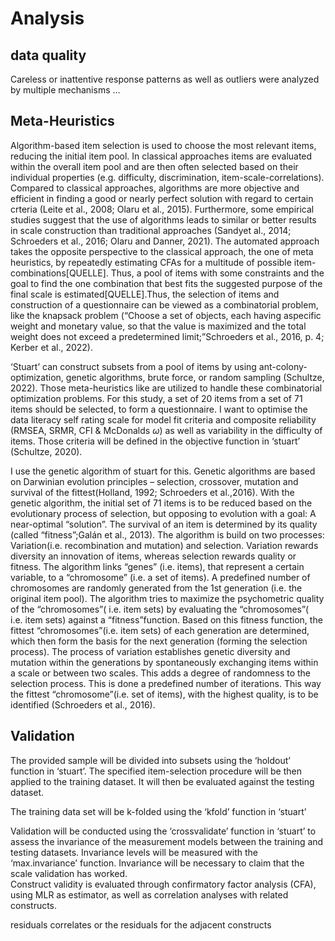 # Analysis

## data quality 
Careless or inattentive response patterns as well as outliers were analyzed by multiple mechanisms ... 

## Meta-Heuristics
Algorithm-based item selection is used to choose the most relevant items, reducing the initial item pool. In classical approaches items are evaluated within the overall item pool and are then often selected based on their individual properties (e.g. difficulty, discrimination, item-scale-correlations).
Compared to classical approaches, algorithms are more objective and efficient in finding a good or nearly perfect solution with regard to certain crteria (Leite et al., 2008; Olaru et al., 2015). Furthermore, some empirical studies suggest that the use of algorithms leads to similar or better results in scale construction than traditional approaches (Sandyet al., 2014; Schroeders et al., 2016; Olaru and Danner, 2021). The automated approach takes the opposite perspective to the classical approach, the one of meta heuristics, by repeatedly estimating CFAs for a multitude of possible item-combinations[QUELLE]. Thus, a pool of items with some constraints and the goal to find the one combination that best fits the suggested purpose of the final scale is estimated[QUELLE].Thus, the selection of items and construction of a questionnaire can be viewed as a combinatorial problem, like the knapsack problem (“Choose a set of objects, each having aspecific weight and monetary value, so that the value is maximized and the total weight does not exceed a predetermined limit;”Schroeders et al., 2016, p. 4; Kerber et al., 2022).

'Stuart' can construct subsets from a pool of items by using ant-colony- optimization, genetic algorithms, brute force, or random sampling (Schultze, 2022). Those meta-heuristics like are utilized to handle these combinatorial optimization problems. 
For this study, a set of 20 items from a set of 71 items should be selected, to form a questionnaire. I want to optimise the data literacy self rating scale for model fit criteria and composite reliability (RMSEA, SRMR, CFI & McDonalds $\omega$) as well as variability in the difficulty of items. Those criteria will be defined in the objective function in ‘stuart’ (Schultze, 2020). 

I use the genetic algorithm of stuart for this. Genetic algorithms are based on Darwinian evolution principles – selection, crossover, mutation and survival of the fittest(Holland, 1992; Schroeders et al.,2016). With the genetic algorithm, the initial set of 71 items is to be reduced based on the evolutionary process of selection, but opposing to evolution with a goal: A near-optimal "solution". The survival of an item is determined by its quality (called “fitness”;Galán et al., 2013). The algorithm is build on two processes: Variation(i.e. recombination and mutation) and selection. Variation rewards diversity an innovation of items, whereas selection rewards quality or fitness. The algorithm links "genes" (i.e. items), that represent a certain variable, to a "chromosome" (i.e. a set of items). A predefined number of chromosomes are randomly generated from the 1st generation (i.e. the original item pool). The algorithm tries to maximize the psychometric quality of the "chromosomes"( i.e. item sets) by evaluating the "chromosomes"( i.e. item sets) against a “fitness”function. Based on this fitness function, the fittest "chromosomes"(i.e. item sets) of each generation are determined, which then form the basis for the next generation (forming the selection process). The process of variation establishes genetic diversity and mutation within the generations by spontaneously exchanging items within a scale or between two scales. This adds a degree of randomness to the selection process. This is done a predefined number of iterations. This way the fittest "chromosome"(i.e. set of items), with the highest quality, is to be identified (Schroeders et al., 2016). 

## Validation
The provided sample will be divided into subsets using the ‘holdout' function in ‘stuart’. The specified item-selection procedure will be then applied to the training dataset. It will then be evaluated against the testing dataset. 

The training data set will be k-folded using the ‘kfold’ function in ‘stuart’

Validation will be conducted using the ‘crossvalidate’ function in ‘stuart’ to assess the invariance of the measurement models between the training and testing datasets. Invariance levels will be measured with  the ‘max.invariance' function. Invariance will be necessary to claim that the scale validation has worked.  
Construct validity is evaluated through confirmatory factor analysis (CFA), using MLR as estimator, as well as correlation analyses with related constructs.


residuals
correlates or the residuals for the adjacent constructs
